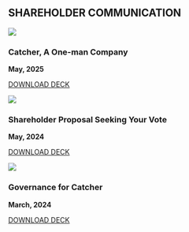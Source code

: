
## SHAREHOLDER COMMUNICATION

<div className="grid grid-cols-1 md:grid-cols-3 gap-4">

<ShareholderCommunicationBlock>

![](/deck1.jpg)

### Catcher, A One-man Company

**May, 2025**

[DOWNLOAD DECK](/Governance%20for%20Catcher%20(2474.TT%20Shareholder)%20-%20Final.pdf)

</ShareholderCommunicationBlock>

<ShareholderCommunicationBlock>

![](/deck2.jpg)

### Shareholder Proposal Seeking Your Vote

**May, 2024**

[DOWNLOAD DECK](/Shareholder%20Proposal%20Seeking%20Your%20Votes%20-%20Catcher(2474TT)%202024%20AGM.pdf)

</ShareholderCommunicationBlock>

<ShareholderCommunicationBlock>

![](/deck1.jpg)

### Governance for Catcher

**March, 2024**

[DOWNLOAD DECK](/Governance%20for%20Catcher%20(2474.TT%20Shareholder)%20-%20Final.pdf)

</ShareholderCommunicationBlock>

</div>
